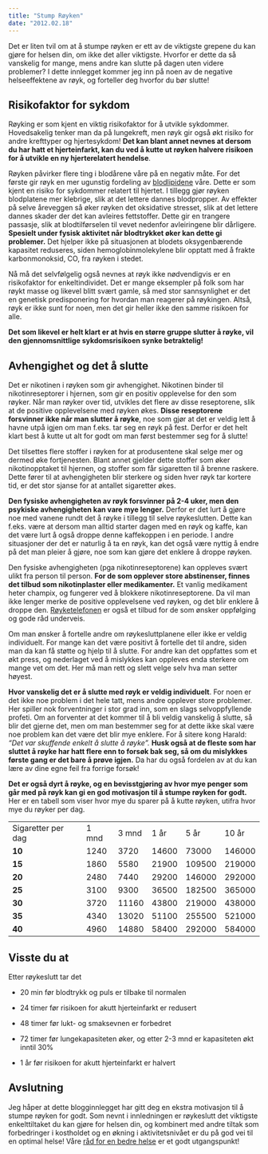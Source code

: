 ```yaml
---
title: "Stump Røyken"
date: "2012.02.18"
---
```


Det er liten tvil om at å stumpe røyken er ett av de viktigste grepene du kan gjøre for helsen din, om ikke det aller viktigste. Hvorfor er dette da så vanskelig for mange, mens andre kan slutte på dagen uten videre problemer? I dette innlegget kommer jeg inn på noen av de negative helseeffektene av røyk, og forteller deg hvorfor du bør slutte!

## Risikofaktor for sykdom

Røyking er som kjent en viktig risikofaktor for å utvikle sykdommer. Hovedsakelig tenker man da på lungekreft, men røyk gir også økt risiko for andre krefttyper og hjertesykdom! **Det kan blant annet nevnes at dersom du har hatt et hjerteinfarkt, kan du ved å kutte ut røyken halvere risikoen for å utvikle en ny hjerterelatert hendelse**.

Røyken påvirker flere ting i blodårene våre på en negativ måte. For det første gir røyk en mer ugunstig fordeling av [blodlipidene](brokenlink/minikurs-i-lipoproteiner/ "Minikurs i lipoproteiner") våre. Dette er som kjent en risiko for sykdommer relatert til hjertet. I tillegg gjør røyken blodplatene mer klebrige, slik at det lettere dannes blodpropper. Av effekter på selve åreveggen så øker røyken det oksidative stresset, slik at det lettere dannes skader der det kan avleires fettstoffer. Dette gir en trangere passasje, slik at blodtilførselen til vevet nedenfor avleiringene blir dårligere. **Spesielt under fysisk aktivitet når blodtrykket øker kan dette gi problemer.** Det hjelper ikke på situasjonen at blodets oksygenbærende kapasitet reduseres, siden hemoglobinmolekylene blir opptatt med å frakte karbonmonoksid, CO, fra røyken i stedet.

Nå må det selvfølgelig også nevnes at røyk ikke nødvendigvis er en risikofaktor for enkeltindividet. Det er mange eksempler på folk som har røykt masse og likevel blitt svært gamle, så med stor sannsynlighet er det en genetisk predisponering for hvordan man reagerer på røykingen. Altså, røyk er ikke sunt for noen, men det gir heller ikke den samme risikoen for alle.

**Det som likevel er helt klart er at hvis en større gruppe slutter å røyke, vil den gjennomsnittlige sykdomsrisikoen synke betraktelig!**

## Avhengighet og det å slutte

Det er nikotinen i røyken som gir avhengighet. Nikotinen binder til nikotinreseptorer i hjernen, som gir en positiv opplevelse for den som røyker. Når man røyker over tid, utvikles det flere av disse reseptorene, slik at de positive opplevelsene med røyken økes. **Disse reseptorene forsvinner ikke når man slutter å røyke**, noe som gjør at det er veldig lett å havne utpå igjen om man f.eks. tar seg en røyk på fest. Derfor er det helt klart best å kutte ut alt for godt om man først bestemmer seg for å slutte!

Det tilsettes flere stoffer i røyken for at produsentene skal selge mer og dermed øke fortjenesten. Blant annet gjelder dette stoffer som øker nikotinopptaket til hjernen, og stoffer som får sigaretten til å brenne raskere. Dette fører til at avhengigheten blir sterkere og siden hver røyk tar kortere tid, er det stor sjanse for at antallet sigaretter økes.

**Den fysiske avhengigheten av røyk forsvinner på 2-4 uker, men den psykiske avhengigheten kan vare mye lenger.** Derfor er det lurt å gjøre noe med vanene rundt det å røyke i tillegg til selve røykeslutten. Dette kan f.eks. være at dersom man alltid starter dagen med en røyk og kaffe, kan det være lurt å også droppe denne kaffekoppen i en periode. I andre situasjoner der det er naturlig å ta en røyk, kan det også være nyttig å endre på det man pleier å gjøre, noe som kan gjøre det enklere å droppe røyken.

Den fysiske avhengigheten (pga nikotinreseptorene) kan oppleves svært ulikt fra person til person. **For de som opplever store abstinenser, finnes det tilbud som nikotinplaster eller medikamenter.** Et vanlig medikament heter champix, og fungerer ved å blokkere nikotinreseptorene. Da vil man ikke lenger merke de positive opplevelsene ved røyken, og det blir enklere å droppe den. [Røyketelefonen](http://www.slutta.no/) er også et tilbud for de som ønsker oppfølging og gode råd underveis.

Om man ønsker å fortelle andre om røykesluttplanene eller ikke er veldig individuelt. For mange kan det være positivt å fortelle det til andre, siden man da kan få støtte og hjelp til å slutte. For andre kan det oppfattes som et økt press, og nederlaget ved å mislykkes kan oppleves enda sterkere om mange vet om det. Her må man rett og slett velge selv hva man setter høyest.

**Hvor vanskelig det er å slutte med røyk er veldig individuelt**. For noen er det ikke noe problem i det hele tatt, mens andre opplever store problemer. Her spiller nok forventninger i stor grad inn, som en slags selvoppfyllende profeti. Om an forventer at det kommer til å bli veldig vanskelig å slutte, så blir det gjerne det, men om man bestemmer seg for at dette ikke skal være noe problem kan det være det blir mye enklere. For å sitere kong Harald: *"Det var skuffende enkelt å slutte å røyke".* **Husk også at de fleste som har sluttet å røyke har hatt flere enn to forsøk bak seg, så om du mislykkes første gang er det bare å prøve igjen.** Da har du også fordelen av at du kan lære av dine egne feil fra forrige forsøk!

**Det er også dyrt å røyke, og en bevisstgjøring av hvor mye penger som går med på røyk kan gi en god motivasjon til å stumpe røyken for godt.** Her er en tabell som viser hvor mye du sparer på å kutte røyken, utifra hvor mye du røyker per dag.

|                    |       |       |       |        |        |
|--------------------|-------|-------|-------|--------|--------|
| Sigaretter per dag | 1 mnd | 3 mnd | 1 år  | 5 år   | 10 år  |
| **10**             | 1240  | 3720  | 14600 | 73000  | 146000 |
| **15**             | 1860  | 5580  | 21900 | 109500 | 219000 |
| **20**             | 2480  | 7440  | 29200 | 146000 | 292000 |
| **25**             | 3100  | 9300  | 36500 | 182500 | 365000 |
| **30**             | 3720  | 11160 | 43800 | 219000 | 438000 |
| **35**             | 4340  | 13020 | 51100 | 255500 | 521000 |
| **40**             | 4960  | 14880 | 58400 | 292000 | 584000 |

## Visste du at

Etter røykeslutt tar det

-   20 min før blodtrykk og puls er tilbake til normalen

-   24 timer før risikoen for akutt hjerteinfarkt er redusert

-   48 timer før lukt- og smaksevnen er forbedret

-   72 timer før lungekapasiteten øker, og etter 2-3 mnd er kapasiteten økt inntil 30%

-   1 år før risikoen for akutt hjerteinfarkt er halvert

## Avslutning

Jeg håper at dette blogginnlegget har gitt deg en ekstra motivasjon til å stumpe røyken for godt. Som nevnt i innledningen er røykeslutt det viktigste enkelttiltaket du kan gjøre for helsen din, og kombinert med andre tiltak som forbedringer i kostholdet og en økning i aktivitetsnivået er du på god vei til en optimal helse! Våre [råd for en bedre helse](brokenlink/vare-rad-for-bedre-helse/ "Våre råd for bedre helse") er et godt utgangspunkt!
